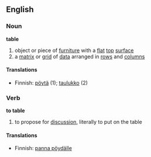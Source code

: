 ==English==

===Noun===
'''table'''
#object or piece of [[furniture]] with a [[flat]] [[top]] [[surface]] 
#a [[matrix]] or [[grid]] of [[data]] arranged in [[rows]] and [[columns]]

====Translations====
*Finnish: [[pöytä]] (1); [[taulukko]] (2)

===Verb===
'''to table'''
#to propose for [[discussion]], literally to put on the table

====Translations====
*Finnish: [[panna pöydälle]]